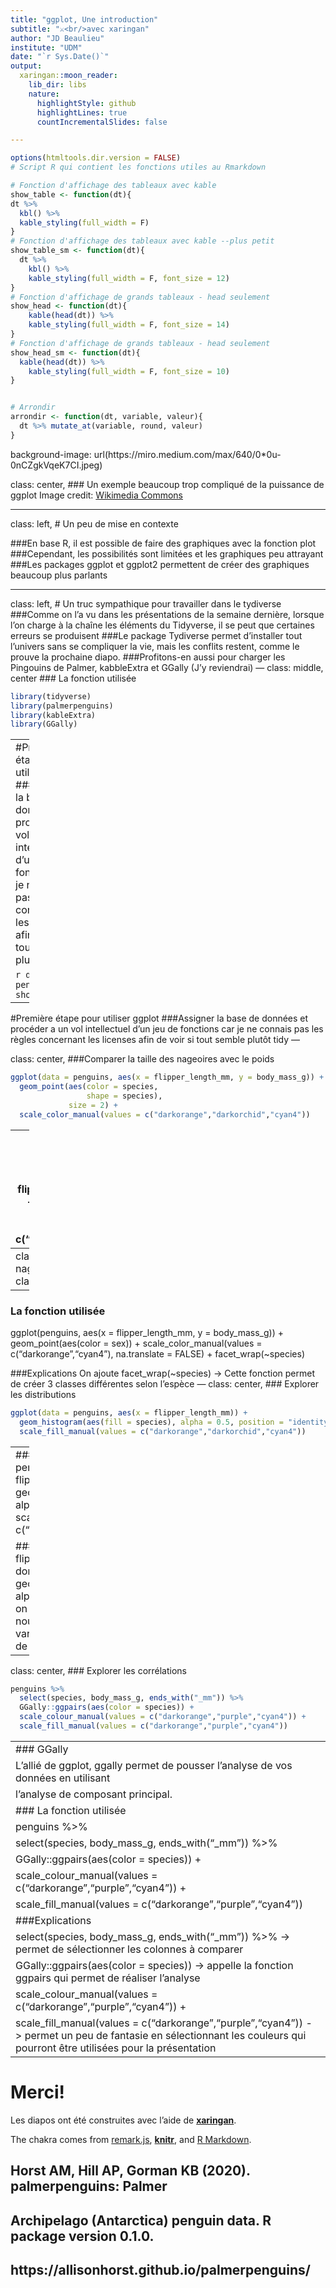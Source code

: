 ```yaml
---
title: "ggplot, Une introduction"
subtitle: "⚔<br/>avec xaringan"
author: "JD Beaulieu"
institute: "UDM"
date: "`r Sys.Date()`"
output:
  xaringan::moon_reader:
    lib_dir: libs
    nature:
      highlightStyle: github
      highlightLines: true
      countIncrementalSlides: false

---
```



```r
options(htmltools.dir.version = FALSE)
# Script R qui contient les fonctions utiles au Rmarkdown

# Fonction d'affichage des tableaux avec kable
show_table <- function(dt){
dt %>%
  kbl() %>%
  kable_styling(full_width = F)
}
# Fonction d'affichage des tableaux avec kable --plus petit
show_table_sm <- function(dt){
  dt %>%
    kbl() %>%
    kable_styling(full_width = F, font_size = 12)
}
# Fonction d'affichage de grands tableaux - head seulement
show_head <- function(dt){
    kable(head(dt)) %>%
    kable_styling(full_width = F, font_size = 14)
}
# Fonction d'affichage de grands tableaux - head seulement
show_head_sm <- function(dt){
  kable(head(dt)) %>%
    kable_styling(full_width = F, font_size = 10)
}


# Arrondir
arrondir <- function(dt, variable, valeur){
  dt %>% mutate_at(variable, round, valeur)
}


```
background-image: url(https://miro.medium.com/max/640/0*0u-0nCZgkVqeK7CI.jpeg)





class: center, 
### Un exemple beaucoup trop compliqué de la puissance de ggplot
Image credit: [Wikimedia Commons](https://commons.wikimedia.org/wiki/File:Sharingan_triple.svg)

---

class: left, 
# Un peu de mise en contexte


###En base R, il est possible de faire des graphiques avec la fonction plot
###Cependant, les possibilités sont limitées et les graphiques peu attrayant
###Les packages ggplot et ggplot2 permettent de créer des graphiques beaucoup plus parlants

---

class: left, 
# Un truc sympathique pour travailler dans le tydiverse
###Comme on l'a vu dans les présentations de la semaine dernière, lorsque l'on charge à la chaîne les éléments du Tidyverse, il se peut que certaines erreurs se produisent
###Le package Tydiverse permet d'installer tout l'univers sans se compliquer la vie, mais les conflits restent, comme le prouve la prochaine diapo.
###Profitons-en aussi pour charger les Pingouins de Palmer, kabbleExtra et GGally (J'y reviendrai)
---
class: middle, center
### La fonction utilisée
```r
library(tidyverse)
library(palmerpenguins)
library(kableExtra)
library(GGally)
```

---
#Première étape pour utiliser ggplot
###Assigner la base de données et procéder a un vol intellectuel d'un jeu de fonctions car je ne connais pas les règles concernant les licenses afin de voir si tout semble plutôt tidy

```r
dt <- penguins
show_head(dt)
```
---

#Première étape pour utiliser ggplot
###Assigner la base de données et procéder a un vol intellectuel d'un jeu de fonctions car je ne connais pas les règles concernant les licenses afin de voir si tout semble plutôt tidy
---

class: center, 
###Comparer la taille des nageoires avec le poids
```r
ggplot(data = penguins, aes(x = flipper_length_mm, y = body_mass_g)) +
  geom_point(aes(color = species,
                 shape = species),
             size = 2) +
  scale_color_manual(values = c("darkorange","darkorchid","cyan4"))

```
---
### La fonction utilisée
{r, warning=FALSE,message=FALSE, results = FALSE, echo = FALSE}
ggplot(data = penguins, aes(x = flipper_length_mm, y = body_mass_g)) +
  geom_point(aes(color = species,
                 shape = species),
             size = 2) +
  scale_color_manual(values = c("darkorange","darkorchid","cyan4"))
  
### Explications
data= -> la base de données

aes(x=, y=,) -> les colones que vous voulez compare

geom_point(aes(color = species,
                 shape = species) -> mettre une couleur et une forme par espèce
                 
scale_color_manual(values = c("darkorange","darkorchid","cyan4") -> si vous
filez wild, vous pouvez utiliser la couleur de votre choix

                 
---
class: center,
###Comparer la taille des nageoires avec le poids en créant 3 classes selon l'espèce
```r
ggplot(penguins, aes(x = flipper_length_mm,
                     y = body_mass_g)) +
  geom_point(aes(color = sex)) +
  scale_color_manual(values = c("darkorange","cyan4"),
                     na.translate = FALSE) +
  facet_wrap(~species)
```
---
### La fonction utilisée
ggplot(penguins, aes(x = flipper_length_mm,
                     y = body_mass_g)) +
  geom_point(aes(color = sex)) +
  scale_color_manual(values = c("darkorange","cyan4"),
                     na.translate = FALSE) +
  facet_wrap(~species)


###Explications
On ajoute facet_wrap(~species) -> Cette fonction permet de créer 3 classes différentes selon l'espèce
---
class: center,
### Explorer les distributions
```r
ggplot(data = penguins, aes(x = flipper_length_mm)) +
  geom_histogram(aes(fill = species), alpha = 0.5, position = "identity") +
  scale_fill_manual(values = c("darkorange","darkorchid","cyan4"))
```
---
### La fonction utilisée
ggplot(data = penguins, aes(x = flipper_length_mm)) +
  geom_histogram(aes(fill = species), alpha = 0.5, position = "identity") +
  scale_fill_manual(values = c("darkorange","darkorchid","cyan4"))
  
###Explications
aes(x = flipper_length_mm)) -> la variable dont on veut examiner la distribution
 geom_histogram(aes(fill = species), alpha = 0.5, position = "identity") -> on
 appelle la fonction histogramme, fill nous permet de préciser quelle variable on
 veut analyse, alpha permet de préciser la grosseur.

---


class: center,
### Explorer les corrélations
```r
penguins %>%
  select(species, body_mass_g, ends_with("_mm")) %>%
  GGally::ggpairs(aes(color = species)) +
  scale_colour_manual(values = c("darkorange","purple","cyan4")) +
  scale_fill_manual(values = c("darkorange","purple","cyan4"))
```
---
### GGally
L'allié de ggplot, ggally permet de pousser l'analyse de vos données en utilisant
l'analyse de composant principal.
### La fonction utilisée
penguins %>%
  select(species, body_mass_g, ends_with("_mm")) %>%
  GGally::ggpairs(aes(color = species)) +
  scale_colour_manual(values = c("darkorange","purple","cyan4")) +
  scale_fill_manual(values = c("darkorange","purple","cyan4"))
###Explications
select(species, body_mass_g, ends_with("_mm")) %>% -> permet de sélectionner les colonnes à comparer
GGally::ggpairs(aes(color = species)) -> appelle la fonction ggpairs qui permet de réaliser l'analyse
 scale_colour_manual(values = c("darkorange","purple","cyan4")) +
  scale_fill_manual(values = c("darkorange","purple","cyan4")) - > permet un peu de fantasie en sélectionnant les couleurs qui pourront être utilisées pour la présentation
---
# Merci!

Les diapos ont été construites avec l'aide de [**xaringan**](https://github.com/yihui/xaringan).

The chakra comes from [remark.js](https://remarkjs.com), [**knitr**](https://yihui.org/knitr/), and [R Markdown](https://rmarkdown.rstudio.com).

##   Horst AM, Hill AP, Gorman KB (2020). palmerpenguins: Palmer
##   Archipelago (Antarctica) penguin data. R package version 0.1.0.
##   https://allisonhorst.github.io/palmerpenguins/
